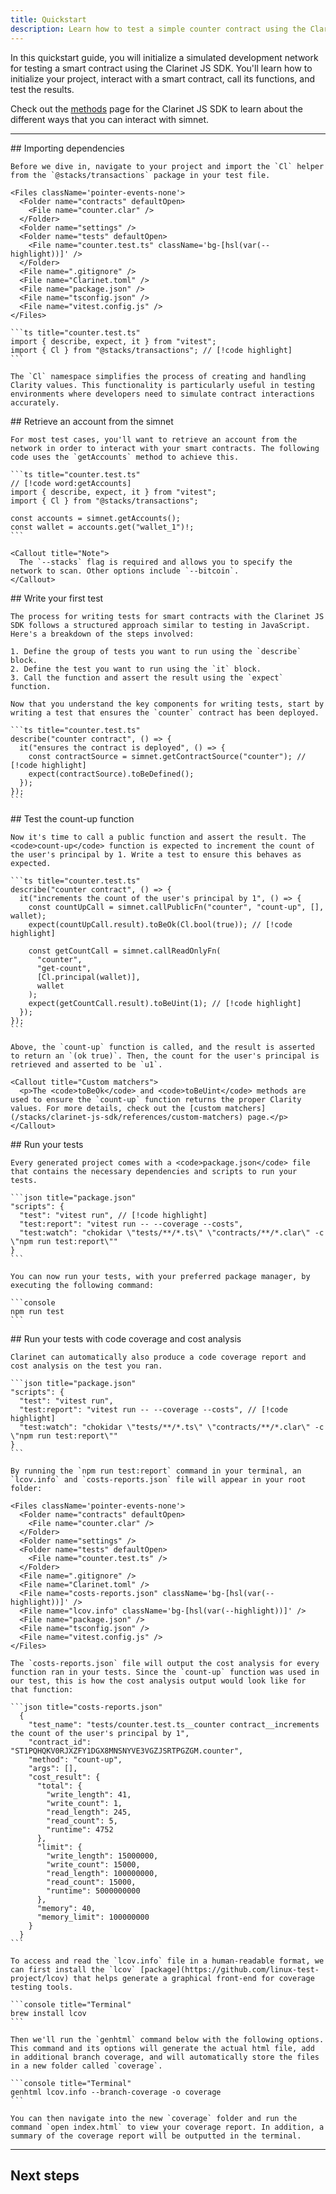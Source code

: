 ```yaml
---
title: Quickstart
description: Learn how to test a simple counter contract using the Clarinet JS SDK.
---
```



In this quickstart guide, you will initialize a simulated development network for testing a smart contract using the Clarinet JS SDK. You'll learn how to initialize your project, interact with a smart contract, call its functions, and test the results.

Check out the [methods](/stacks/clarinet-js-sdk/references/methods) page for the Clarinet JS SDK to learn about the different ways that you can interact with simnet.

---

<Steps>
  <Step>
    ## Importing dependencies
  
    Before we dive in, navigate to your project and import the `Cl` helper from the `@stacks/transactions` package in your test file.

    <Files className='pointer-events-none'>
      <Folder name="contracts" defaultOpen>
        <File name="counter.clar" />
      </Folder>
      <Folder name="settings" />
      <Folder name="tests" defaultOpen>
        <File name="counter.test.ts" className='bg-[hsl(var(--highlight))]' />
      </Folder>
      <File name=".gitignore" />
      <File name="Clarinet.toml" />
      <File name="package.json" />
      <File name="tsconfig.json" />
      <File name="vitest.config.js" />
    </Files>

    ```ts title="counter.test.ts"
    import { describe, expect, it } from "vitest";
    import { Cl } from "@stacks/transactions"; // [!code highlight]
    ```

    The `Cl` namespace simplifies the process of creating and handling Clarity values. This functionality is particularly useful in testing environments where developers need to simulate contract interactions accurately.
   
  </Step>
  <Step>
    ## Retrieve an account from the simnet
  
    For most test cases, you'll want to retrieve an account from the network in order to interact with your smart contracts. The following code uses the `getAccounts` method to achieve this.

    ```ts title="counter.test.ts"
    // [!code word:getAccounts]
    import { describe, expect, it } from "vitest";
    import { Cl } from "@stacks/transactions";

    const accounts = simnet.getAccounts();
    const wallet = accounts.get("wallet_1")!;
    ```

    <Callout title="Note">
      The `--stacks` flag is required and allows you to specify the network to scan. Other options include `--bitcoin`.
    </Callout>
  </Step>
  <Step>
    ## Write your first test
  
    The process for writing tests for smart contracts with the Clarinet JS SDK follows a structured approach similar to testing in JavaScript. Here's a breakdown of the steps involved:

    1. Define the group of tests you want to run using the `describe` block.
    2. Define the test you want to run using the `it` block.
    3. Call the function and assert the result using the `expect` function.

    Now that you understand the key components for writing tests, start by writing a test that ensures the `counter` contract has been deployed.

    ```ts title="counter.test.ts"
    describe("counter contract", () => {
      it("ensures the contract is deployed", () => {
        const contractSource = simnet.getContractSource("counter"); // [!code highlight]
        expect(contractSource).toBeDefined();
      });
    });
    ```
  </Step>
  <Step>
    ## Test the count-up function
  
    Now it's time to call a public function and assert the result. The <code>count-up</code> function is expected to increment the count of the user's principal by 1. Write a test to ensure this behaves as expected.

    ```ts title="counter.test.ts"
    describe("counter contract", () => {
      it("increments the count of the user's principal by 1", () => {
        const countUpCall = simnet.callPublicFn("counter", "count-up", [], wallet);
        expect(countUpCall.result).toBeOk(Cl.bool(true)); // [!code highlight]
        
        const getCountCall = simnet.callReadOnlyFn(
          "counter",
          "get-count",
          [Cl.principal(wallet)],
          wallet
        );
        expect(getCountCall.result).toBeUint(1); // [!code highlight]
      });
    });
    ```

    Above, the `count-up` function is called, and the result is asserted to return an `(ok true)`. Then, the count for the user's principal is retrieved and asserted to be `u1`.

    <Callout title="Custom matchers">
      <p>The <code>toBeOk</code> and <code>toBeUint</code> methods are used to ensure the `count-up` function returns the proper Clarity values. For more details, check out the [custom matchers](/stacks/clarinet-js-sdk/references/custom-matchers) page.</p>
    </Callout>
  </Step>
  <Step>
    ## Run your tests

    Every generated project comes with a <code>package.json</code> file that contains the necessary dependencies and scripts to run your tests.
  
    ```json title="package.json"
    "scripts": {
      "test": "vitest run", // [!code highlight]
      "test:report": "vitest run -- --coverage --costs",
      "test:watch": "chokidar \"tests/**/*.ts\" \"contracts/**/*.clar\" -c \"npm run test:report\""
    }
    ```

    You can now run your tests, with your preferred package manager, by executing the following command:
  
    ```console
    npm run test
    ```
  </Step>
  <Step>
    ## Run your tests with code coverage and cost analysis

    Clarinet can automatically also produce a code coverage report and cost analysis on the test you ran.

    ```json title="package.json"
    "scripts": {
      "test": "vitest run",
      "test:report": "vitest run -- --coverage --costs", // [!code highlight]
      "test:watch": "chokidar \"tests/**/*.ts\" \"contracts/**/*.clar\" -c \"npm run test:report\""
    }
    ```

    By running the `npm run test:report` command in your terminal, an `lcov.info` and `costs-reports.json` file will appear in your root folder:

    <Files className='pointer-events-none'>
      <Folder name="contracts" defaultOpen>
        <File name="counter.clar" />
      </Folder>
      <Folder name="settings" />
      <Folder name="tests" defaultOpen>
        <File name="counter.test.ts" />
      </Folder>
      <File name=".gitignore" />
      <File name="Clarinet.toml" />
      <File name="costs-reports.json" className='bg-[hsl(var(--highlight))]' />
      <File name="lcov.info" className='bg-[hsl(var(--highlight))]' />
      <File name="package.json" />
      <File name="tsconfig.json" />
      <File name="vitest.config.js" />
    </Files>

    The `costs-reports.json` file will output the cost analysis for every function ran in your tests. Since the `count-up` function was used in our test, this is how the cost analysis output would look like for that function:

    ```json title="costs-reports.json"
      {
        "test_name": "tests/counter.test.ts__counter contract__increments the count of the user's principal by 1",
        "contract_id": "ST1PQHQKV0RJXZFY1DGX8MNSNYVE3VGZJSRTPGZGM.counter",
        "method": "count-up",
        "args": [],
        "cost_result": {
          "total": {
            "write_length": 41,
            "write_count": 1,
            "read_length": 245,
            "read_count": 5,
            "runtime": 4752
          },
          "limit": {
            "write_length": 15000000,
            "write_count": 15000,
            "read_length": 100000000,
            "read_count": 15000,
            "runtime": 5000000000
          },
          "memory": 40,
          "memory_limit": 100000000
        }
      }
    ```

    To access and read the `lcov.info` file in a human-readable format, we can first install the `lcov` [package](https://github.com/linux-test-project/lcov) that helps generate a graphical front-end for coverage testing tools.

    ```console title="Terminal"
    brew install lcov
    ```

    Then we'll run the `genhtml` command below with the following options. This command and its options will generate the actual html file, add in additional branch coverage, and will automatically store the files in a new folder called `coverage`.

    ```console title="Terminal"
    genhtml lcov.info --branch-coverage -o coverage
    ```

    You can then navigate into the new `coverage` folder and run the command `open index.html` to view your coverage report. In addition, a summary of the coverage report will be outputted in the terminal.
  </Step>
</Steps>

---

## Next steps

<Cards>
  <Card
    href="/stacks/clarinet-js-sdk/references/simnet"
    title="API Reference"
    description="Dive deeper into the properties and methods available in the Clarinet JS SDK."
  />
  <Card
    href="/stacks/clarinet-js-sdk/references/custom-matchers"
    title="Custom matchers"
    description="Learn about the custom matchers that are available in the Clarinet JS SDK."
  />
  <Card
    href="/stacks/clarinet-js-sdk/guides/migrate-to-the-clarinet-sdk"
    title="Migrating your tests to Clarinet SDK"
    description="Learn how to migrate your existing Clarinet projects to the Clarinet JS SDK"
  />
</Cards>